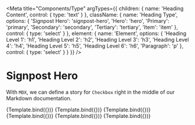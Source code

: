 
<Meta
  title="Components/Type"
  argTypes={{
    children: {
      name: 'Heading Content',
      control: {
        type: 'text'
      }
    },
    className: {
      name: 'Heading Type',
      options: {
        'Signpost Hero': 'signpost-hero',
        'Hero': 'hero',
        'Primary': 'primary',
        'Secondary': 'secondary',
        'Tertiary': 'tertiary',
        'Item': 'item'
      },
      control: {
        type: 'select'
      }
    },
    element: {
      name: 'Element',
      options: {
        'Heading Level 1': 'h1',
        'Heading Level 2': 'h2',
        'Heading Level 3': 'h3',
        'Heading Level 4': 'h4',
        'Heading Level 5': 'h5',
        'Heading Level 6': 'h6',
        'Paragraph': 'p'
      },
      control: {
        type: 'select'
      }
    }
  }}
/>

# Signpost Hero

With `MDX`, we can define a story for `Checkbox` right in the middle of our
Markdown documentation.

<Canvas>
  <Story name="Signpost Hero" args={{
    children: 'Sauce Design System',
    className: 'signpost-hero',
    element: 'h1'
  }}>
    {Template.bind({})}
  </Story>
  <Story name="Hero" args={{
    children: 'Sauce Design System',
    className: 'hero',
    element: 'h1'
  }}>
    {Template.bind({})}
  </Story>
  <Story name="Primary" args={{
    children: 'Sauce Design System',
    className: 'primary',
    element: 'h2'
  }}>
    {Template.bind({})}
  </Story>
  <Story name="Secondary" args={{
    children: 'Sauce Design System',
    className: 'secondary',
    element: 'h3'
  }}>
    {Template.bind({})}
  </Story>
  <Story name="Tertiary" args={{
    children: 'Sauce Design System',
    className: 'tertiary',
    element: 'h4'
  }}>
    {Template.bind({})}
  </Story>
  <Story name="Item" args={{
    children: 'Sauce Design System',
    className: 'item',
    element: 'h3'
  }}>
    {Template.bind({})}
  </Story>
</Canvas>
